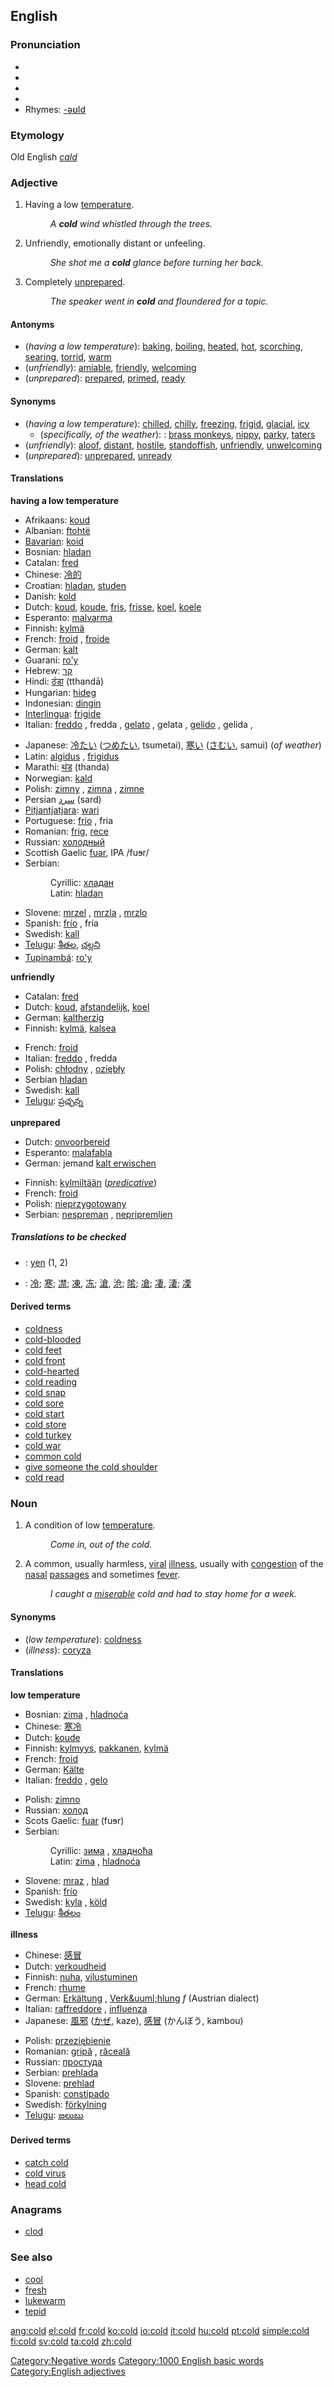 ==English==

{{rank|didn't|natural|laid|517|cold|led|low|American}}

===Pronunciation===
*{{AHD|kōld}}
*{{IPA|/kəʊld/}}
*{{SAMPA|/k@Uld/}}
*{{audio|en-us-cold.ogg|Audio (US)}}
*Rhymes: [[Rhymes:English:-əʊld|-əʊld]]

===Etymology===
Old English ''[[cald]]''

===Adjective===
{{en-adj|er}}

#<!--AdjLowTemp-->Having a low [[temperature]].
#:''A '''cold''' wind whistled through the trees.''
#<!--Unfriendly-->Unfriendly, emotionally distant or unfeeling.
#:''She shot me a '''cold''' glance before turning her back.''
#<!--Unprepared-->Completely [[unprepared]].
#:''The speaker went in '''cold''' and floundered for a topic.''

====Antonyms====
*<!--AdjLowTemp-->(''having a low temperature''): [[baking]], [[boiling]], [[heated]], [[hot]], [[scorching]], [[searing]], [[torrid]], [[warm]]
*<!--Unfriendly-->(''unfriendly''): [[amiable]], [[friendly]], [[welcoming]]
*<!--Unprepared-->(''unprepared''): [[prepared]], [[primed]], [[ready]]

====Synonyms====
*<!--AdjLowTemp-->(''having a low temperature''): [[chilled]], [[chilly]], [[freezing]], [[frigid]], [[glacial]], [[icy]]
**(''specifically, of the weather''): {{UK}} {{slang}}: [[brass monkeys]], [[nippy]], [[parky]], [[taters]]
*<!--Unfriendly-->(''unfriendly''): [[aloof]], [[distant]], [[hostile]], [[standoffish]], [[unfriendly]], [[unwelcoming]]
*<!--Unprepared-->(''unprepared''): [[unprepared]], [[unready]]

====Translations====
<!--AdjLowTemp-->'''having a low temperature'''
{{top}}
*Afrikaans: [[koud]]
*Albanian: [[ftohtë]]
*[[Bavarian]]: [[koid]]
*Bosnian: [[hladan#Bosnian|hladan]] {{m}}
*Catalan: [[fred#Catalan|fred]] {{m}}
*Chinese: [[冷的]]
*Croatian: [[hladan]], [[studen]]
*Danish: [[kold]]
*Dutch: [[koud]], [[koude]], [[fris]], [[frisse]], [[koel]], [[koele]]
*Esperanto: [[malvarma]]
*Finnish: [[kylmä]]
*French: [[froid]] {{m}}, [[froide]] {{f}}
*German: [[kalt]]
*Guaraní: [[ro'y]]
*Hebrew: [[קר]]
*Hindi: [[ठंडा]] (tthandā)
*Hungarian: [[hideg]]
*Indonesian: [[dingin]]
*[[Interlingua]]: [[frigide]]
*Italian: [[freddo]] {{m}}, fredda {{f}}, [[gelato]] {{m}}, gelata {{f}}, [[gelido]] {{m}}, gelida {{f}}, 
{{mid}}
*Japanese: [[冷たい]] ([[つめたい]], tsumetai), [[寒い]] ([[さむい]], samui) (''of weather'')
*Latin: [[algidus]] {{m}}, [[frigidus]] {{m}}
*Marathi: [[थंड]] (thanda)
*Norwegian: [[kald]]
*Polish: [[zimny]] {{m}}, [[zimna]] {{f}}, [[zimne]] {{n}}
*Persian [[سرد]] (sard)
*[[Pitjantjatjara]]: [[wari]]
*Portuguese: [[frio]] {{m}}, fria {{f}}
*Romanian: [[frig]], [[rece]]
*Russian: [[холодный]]
*Scottish Gaelic [[fuar]], IPA /fuɘr/
*Serbian: 
*:Cyrillic: [[хладан#Serbian|хладан]] {{m}}
*:Latin: [[hladan#Serbian|hladan]] {{m}}
*Slovene: [[mrzel]] {{m}}, [[mrzla]] {{f}}, [[mrzlo]] {{n}}
*Spanish: [[frío]] {{m}}, fría {{f}}
*Swedish: [[kall]]
*[[Telugu]]: [[శీతల]], [[చల్లని]]
*[[Tupinambá]]: [[ro'y]]
{{bottom}}

<!--Unfriendly-->'''unfriendly'''
{{top}}
*Catalan: [[fred]]
*Dutch: [[koud]], [[afstandelijk]], [[koel]]
*German: [[kaltherzig]]
*Finnish: [[kylmä]], [[kalsea]]
{{mid}}
*French: [[froid]]
*Italian: [[freddo]] {{m}}, fredda {{f}}
*Polish: [[chłodny]] {{m}}, [[oziębły]] {{m}}
*Serbian [[hladan]] {{m}}
*Swedish: [[kall]]
*[[Telugu]]: [[ప్రఛ్ఛన్న]]
{{bottom}}

<!--Unprepared-->'''unprepared'''
{{top}}
*Dutch: [[onvoorbereid]]
*Esperanto: [[malafabla]]
*German: jemand [[kalt erwischen]]
{{mid}}
*Finnish: [[kylmiltään]] (''[[predicative]]'')
*French: [[froid]]
*Polish: [[nieprzygotowany]]
*Serbian: [[nespreman]] {{m}}, [[nepripremljen]] {{m}}
{{bottom}}

=====Translations to be checked=====
<!--Remove this section once all of the translations below have been moved into the tables above.-->
{{checktrans}}

*{{ttbc|Breton}}: [[yen#Breton|yen]] (1, 2)
*{{ttbc|Chinese Characters}}: [[冷]]; [[寒]]; [[凚]]; [[凍]], [[冻]]; [[滄]], [[沧]]; [[隂]]; [[凔]]; [[凄]], [[淒]]; [[凓]]

====Derived terms====
*[[coldness]]
*[[cold-blooded]]
*[[cold feet]]
*[[cold front]]
*[[cold-hearted]]
*[[cold reading]]
*[[cold snap]]
*[[cold sore]]
*[[cold start]]
*[[cold store]]
*[[cold turkey]]
*[[cold war]]
*[[common cold]]
*[[give someone the cold shoulder]]
*[[cold read]]

===Noun===
{{en-noun}}

#<!--CondLowTemp-->A condition of low [[temperature]]. 
#:''Come in, out of the cold.''
#{{medicine}} A common, usually harmless, [[viral]] [[illness]], usually with [[congestion]] of the [[nasal]] [[passage]]s and sometimes [[fever]].
#:''I caught a [[miserable]] cold and had to stay home for a week.''

====Synonyms====
*<!--CondLowTemp-->(''low temperature''): [[coldness]]
*<!--Illness-->(''illness''): [[coryza]]

====Translations====
<!--CondLowTemp-->'''low temperature'''
{{top}}
*Bosnian: [[zima#Bosnian|zima]] {{f}}, [[hladnoća#Bosnian|hladnoća]] {{f}}
*Chinese: [[寒冷]]
*Dutch: [[koude]] {{m}}
*Finnish: [[kylmyys]], [[pakkanen]], [[kylmä]]
*French: [[froid]] {{m}}
*German: [[Kälte]] {{f}}
*Italian: [[freddo]] {{m}}, [[gelo]] {{m}}
{{mid}}
*Polish: [[zimno]] {{n}}
*Russian: [[холод]] {{m}}
*Scots Gaelic: [[fuar]] (fuɘr)
*Serbian:
*:Cyrillic: [[зима#Serbian|зима]] {{f}}, [[хладноћа#Serbian|хладноћа]] {{f}}
*:Latin: [[zima#Serbian|zima]] {{f}}, [[hladnoća#Serbian|hladnoća]] {{f}}
*Slovene: [[mraz]] {{m}}, [[hlad]] {{m}}
*Spanish: [[frío]] {{m}}
*Swedish: [[kyla]] {{c}}, [[köld]] {{c}}
*[[Telugu]]: [[శీతలం]]
{{bottom}}

<!--Illness-->'''illness'''
{{top}}
*Chinese: [[感冒]]
*Dutch: [[verkoudheid]] {{f}}
*Finnish: [[nuha]], [[vilustuminen]]
*French: [[rhume]] {{f}}
*German: [[Erkältung]] {{f}}, [[Verk&uuml;hlung]] ''f'' (Austrian dialect)
*Italian: [[raffreddore]] {{m}}, [[influenza]] {{f}} 
*Japanese: [[風邪]] ([[かぜ]], kaze), [[感冒]] (かんぼう, kambou)
{{mid}}
*Polish: [[przeziębienie]] {{n}}
*Romanian: [[gripă]] {{f}}, [[răceală]] {{f}}
*Russian: [[простуда]] {{f}}
*Serbian: [[prehlada]] {{f}}
*Slovene: [[prehlad]] {{m}}
*Spanish: [[constipado]] {{f}}
*Swedish: [[förkylning]] {{c}}
*[[Telugu]]: [[జలుబు]]
{{bottom}}

====Derived terms====
*[[catch cold]]
*[[cold virus]]
*[[head cold]]

===Anagrams===
*[[clod]]

===See also===
*[[cool]]
*[[fresh]]
*[[lukewarm]]
*[[tepid]]

[[Category:Negative words]]
[[Category:1000 English basic words]]
[[Category:English adjectives]]

[[ang:cold]]
[[el:cold]]
[[fr:cold]]
[[ko:cold]]
[[io:cold]]
[[it:cold]]
[[hu:cold]]
[[pt:cold]]
[[simple:cold]]
[[fi:cold]]
[[sv:cold]]
[[ta:cold]]
[[zh:cold]]